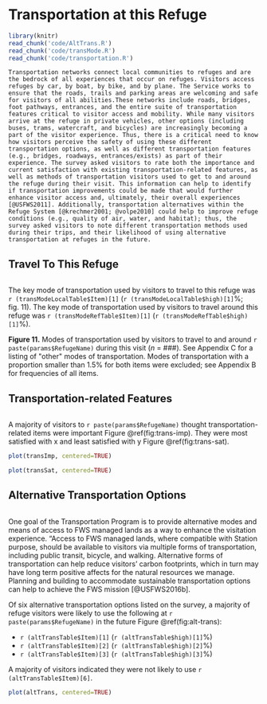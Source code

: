 # Transportation at this Refuge {#trans}

```r
library(knitr)
read_chunk('code/AltTrans.R')
read_chunk('code/transMode.R')
read_chunk('code/transportation.R')
```

```block2
Transportation networks connect local communities to refuges and are the bedrock of all experiences that occur on refuges. Visitors access refuges by car, by boat, by bike, and by plane. The Service works to ensure that the roads, trails and parking areas are welcoming and safe for visitors of all abilities.These networks include roads, bridges, foot pathways, entrances, and the entire suite of transportation features critical to visitor access and mobility. While many visitors arrive at the refuge in private vehicles, other options (including buses, trams, watercraft, and bicycles) are increasingly becoming a part of the visitor experience. Thus, there is a critical need to know how visitors perceive the safety of using these different transportation options, as well as different transportation features (e.g., bridges, roadways, entrances/exists) as part of their experience. The survey asked visitors to rate both the importance and current satisfaction with existing transportation-related features, as well as methods of transportation visitors used to get to and around the refuge during their visit. This information can help to identify if transportation improvements could be made that would further enhance visitor access and, ultimately, their overall experiences [@USFWS2011]. Additionally, transportation alternatives within the Refuge System [@krechmer2001; @volpe2010] could help to improve refuge conditions (e.g., quality of air, water, and habitat); thus, the survey asked visitors to note different transportation methods used during their trips, and their likelihood of using alternative transportation at refuges in the future.
```

## Travel To This Refuge
```r
```
The key mode of transportation used by visitors to travel to this refuge was `r (transModeLocalTable$Item)[1]` (`r (transModeLocalTable$high)[1]`%; fig. 11). The key mode of transportation used by visitors to travel around this refuge was `r (transModeRefTable$Item)[1]` (`r (transModeRefTable$high)[1]`%).

**Figure 11.** Modes of transportation used by visitors to travel to and around `r paste(params$RefugeName)` during this visit (*n* = ###). See Appendix C for a listing of &quot;other&quot; modes of transportation. Modes of transportation with a proportion smaller than 1.5% for both items were excluded; see Appendix B for frequencies of all items.

## Transportation-related Features

```r
```

A majority of visitors to `r paste(params$RefugeName)` thought transportation-related items were important Figure \@ref(fig:trans-imp). They were most satisfied with x and least satisfied with y Figure \@ref(fig:trans-sat).

```r
plot(transImp, centered=TRUE)
```

```r
plot(transSat, centered=TRUE)
```



## Alternative Transportation Options
```r
```
One goal of the Transportation Program is to provide alternative modes and means of access to FWS managed lands as a way to enhance the visitation experience. "Access to FWS managed lands, where compatible with Station purpose, should be available to visitors via multiple forms of transportation, including public transit, bicycle, and walking. Alternative forms of transportation can help reduce visitors' carbon footprints, which in turn may have long term positive affects for the natural resources we manage. Planning and building to accommodate sustainable transportation options can help to achieve the FWS mission [@USFWS2016b].

Of six alternative transportation options listed on the survey, a majority of refuge visitors were likely to use the following at `r paste(params$RefugeName)` in the future Figure \@ref(fig:alt-trans):

- `r (altTransTable$Item)[1]` (`r (altTransTable$high)[1]`%)
- `r (altTransTable$Item)[2]` (`r (altTransTable$high)[2]`%)
- `r (altTransTable$Item)[3]` (`r (altTransTable$high)[3]`%)

A majority of visitors indicated they were not likely to use `r (altTransTable$Item)[6]`.

```r
plot(altTrans, centered=TRUE)
```